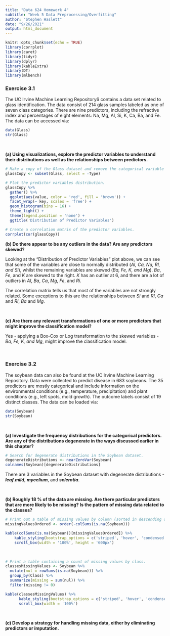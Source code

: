 ```yaml
---
title: "Data 624 Homework 4"
subtitle: "Week 5 Data Preprocessing/Overfitting"
author: "Stephen Haslett"
date: "9/26/2021"
output: html_document
---
```


```r
knitr::opts_chunk$set(echo = TRUE)
library(corrplot)
library(caret)
library(tidyr)
library(dplyr)
library(kableExtra)
library(DT)
library(mlbench)
```

### Exercise 3.1
The UC Irvine Machine Learning Repository6 contains a data set related to glass identification. The data consist of 214 glass samples labeled as one of seven class categories. There are nine predictors, including the refractive index and percentages of eight elements: Na, Mg, Al, Si, K, Ca, Ba, and Fe. The data can be accessed via:

```r
data(Glass)
str(Glass)
```

\ 

**(a) Using visualizations, explore the predictor variables to understand their distributions as well as the relationships between predictors.**

```r
# Make a copy of the Glass dataset and remove the categorical variable - "Type".
glassCopy <- subset(Glass, select = -Type) 

# Plot the predictor variables distribution.
glassCopy %>%
  gather() %>% 
  ggplot(aes(value, color = 'red', fill = 'brown')) +
  facet_wrap(~ key, scales = 'free') +
  geom_histogram(bins = 16) +
  theme_light() +
  theme(legend.position = 'none') +
  ggtitle('Distribution of Predictor Variables')
```


```r

# Create a correlation matrix of the predictor variables.
corrplot(cor(glassCopy))
```




**(b) Do there appear to be any outliers in the data? Are any predictors skewed?**

Looking at the "Distribution of Predictor Variables" plot above, we can see that some of the variables are close to normally distributed (_AI, Ca, Na, RI, and Si_), whilst the remaining variables are skewed (_Ba, Fe, K, and Mg_). _Ba_, _Fe_, and _K_ are skewed to the right. _K_ has an outlier at 6, and there are a lot of outliers in _Al_, _Ba_, _Ca_, _Mg_, _Fe_, and _Ri_.

The correlation matrix tells us that most of the variables are not strongly related. Some exceptions to this are the relationships between _Si_ and _RI_, _Ca_ and _RI_, _Ba_ and _Mg_.

\ 

**(c) Are there any relevant transformations of one or more predictors that might improve the classification model?**

Yes - applying a Box-Cox or Log transformation to the skewed variables - _Ba, Fe, K, and Mg_, might improve the classification model.


\ 
\ 

### Exercise 3.2
The soybean data can also be found at the UC Irvine Machine Learning Repository. Data were collected to predict disease in 683 soybeans. The 35 predictors are mostly categorical and include information on the environmental conditions (e.g., temperature, precipitation) and plant conditions (e.g., left spots, mold growth). The outcome labels consist of 19 distinct classes. The data can be loaded via:


```r
data(Soybean)
str(Soybean)
```

\ 

**(a) Investigate the frequency distributions for the categorical predictors. Are any of the distributions degenerate in the ways discussed earlier in this chapter?**

```r
# Search for degenerate distributions in the Soybean dataset.
degenerateDistributions <- nearZeroVar(Soybean)
colnames(Soybean)[degenerateDistributions]
```

There are 3 variables in the Soybean dataset with degenerate distributions - **_leaf.mild_**, **_mycelium_**, and **_sclerotia_**.

\ 

**(b) Roughly 18 % of the data are missing. Are there particular predictors that are more likely to be missing? Is the pattern of missing data related to the classes?**

```r
# Print out a table of missing values by column (sorted in descending order).
missingValuesOrdered <- order(-colSums(is.na(Soybean)))

kable(colSums(is.na(Soybean))[missingValuesOrdered]) %>%
    kable_styling(bootstrap_options = c('striped', 'hover', 'condensed', 'responsive')) %>% 
    scroll_box(width = '100%', height = '600px')
```

\ 

```r
# Print a table containing a count of missing values by class.
classesMissingValues <- Soybean %>%
  mutate(nul = rowSums(is.na(Soybean))) %>%
  group_by(Class) %>%
  summarize(missing = sum(nul)) %>%
  filter(missing != 0)

kable(classesMissingValues) %>%
      kable_styling(bootstrap_options = c('striped', 'hover', 'condensed', 'responsive')) %>% 
      scroll_box(width = '100%')
```


\ 




**(c) Develop a strategy for handling missing data, either by eliminating predictors or imputation.**

```r

```


\ 
